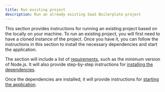 ```yaml
---
title: Run existing project
description: Run an already existing SaaS Boilerplate project
---
```



This section provides instructions for running an existing project based on the <ProjectName/> locally on your machine. To run an existing project, you will first need to have a cloned instance of the <ProjectName/> project. Once you have it, you can follow the instructions in this section to install the necessary dependencies and start the application.

The section will include a list of [requirements](#requirements), such as the minimum version of Node.js. It will also provide step-by-step instructions for [installing the dependencies](#install-dependencies).

Once the dependencies are installed, it will provide instructions for [starting the application](#start-the-app).

<Requirements />
<InstallDeps />
<StartApp />